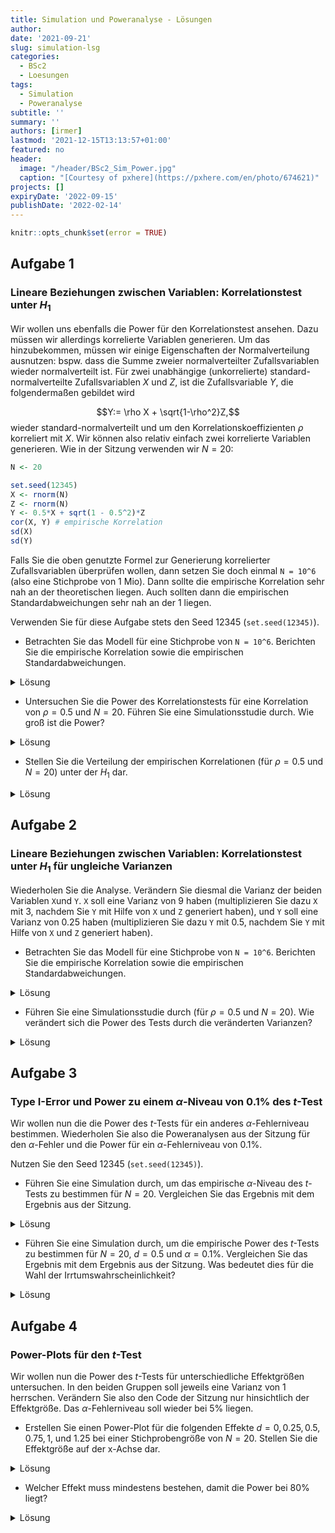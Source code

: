 ```yaml
---
title: Simulation und Poweranalyse - Lösungen
author: 
date: '2021-09-21'
slug: simulation-lsg
categories:
  - BSc2
  - Loesungen
tags:
  - Simulation
  - Poweranalyse
subtitle: ''
summary: ''
authors: [irmer]
lastmod: '2021-12-15T13:13:57+01:00'
featured: no
header:
  image: "/header/BSc2_Sim_Power.jpg"
  caption: "[Courtesy of pxhere](https://pxhere.com/en/photo/674621)"
projects: []
expiryDate: '2022-09-15'
publishDate: '2022-02-14'
---
```


```r
knitr::opts_chunk$set(error = TRUE)
```


## Aufgabe 1
### Lineare Beziehungen zwischen Variablen: Korrelationstest unter $H_1$
Wir wollen uns ebenfalls die Power für den Korrelationstest ansehen. Dazu müssen wir allerdings korrelierte Variablen generieren. Um das hinzubekommen, müssen wir einige Eigenschaften der Normalverteilung ausnutzen: bspw. dass die Summe zweier normalverteilter Zufallsvariablen wieder normalverteilt ist. Für zwei unabhängige (unkorrelierte) standard-normalverteilte Zufallsvariablen $X$ und $Z$, ist die Zufallsvariable $Y$, die folgendermaßen gebildet wird

$$Y:= \rho X + \sqrt{1-\rho^2}Z,$$
wieder standard-normalverteilt und um den Korrelationskoeffizienten $\rho$ korreliert mit $X$. Wir können also relativ einfach zwei korrelierte Variablen generieren. Wie in der Sitzung verwenden wir $N=20$:

```r
N <- 20

set.seed(12345)
X <- rnorm(N)
Z <- rnorm(N)
Y <- 0.5*X + sqrt(1 - 0.5^2)*Z
cor(X, Y) # empirische Korrelation
sd(X) 
sd(Y)
```

Falls Sie die oben genutzte Formel zur Generierung korrelierter Zufallsvariablen überprüfen wollen, dann setzen Sie doch einmal `N = 10^6` (also eine Stichprobe von 1 Mio). Dann sollte die empirische Korrelation sehr nah an der theoretischen liegen. Auch sollten dann die empirischen Standardabweichungen sehr nah an der 1 liegen.

Verwenden Sie für diese Aufgabe stets den Seed 12345 (`set.seed(12345)`).

* Betrachten Sie das Modell für eine Stichprobe von `N = 10^6`. Berichten Sie die empirische Korrelation sowie die empirischen Standardabweichungen.

<details><summary>Lösung</summary>
```r
N <- 10^6

set.seed(12345)
X <- rnorm(N)
Z <- rnorm(N)
Y <- 0.5*X + sqrt(1 - 0.5^2)*Z
cor(X, Y) # empirische Korrelation
sd(X) 
sd(Y)
```

Die Korrelation liegt bei $\hat{\rho}_{XY}=$`r round(cor(X, Y), 4)` und liegt damit sehr nah an der theoretischen (wahren) 0.5. Die beiden Standardabweichungen liegen bei $\hat{\sigma}_X=$ `r round(sd(X), 4)` und  $\hat{\sigma}_Y=$ `r round(sd(Y), 4)` und damit beide sehr nah an der theoretischen (wahren) 1.

</details>


* Untersuchen Sie die Power des Korrelationstests für eine Korrelation von $\rho=0.5$ und $N = 20$. Führen Sie eine Simulationsstudie durch. Wie groß ist die Power?

<details><summary>Lösung</summary>
```r
N <- 20
set.seed(12345)
pcor_H1 <- replicate(n = 10000, expr = {X <- rnorm(N)
                                        Z <- rnorm(N)
                                        Y <- 0.5*X + sqrt(1 - 0.5^2)*Z
                                        cortestH1 <- cor.test(X, Y)
                                        cortestH1$p.value})
mean(pcor_H1 < 0.05) # empirische Power
```

Die Power des Korrelationstests für eine Korrelation von 0.5 für $N=20$ liegt bei `r mean(pcor_H1 < 0.05)*100`%.

</details>



* Stellen Sie die Verteilung  der empirischen Korrelationen (für $\rho=0.5$ und $N=20$) unter der $H_1$ dar.


<details><summary>Lösung</summary>
```r
set.seed(12345)
cors_H1 <- replicate(n = 10000, expr = {X <- rnorm(N)
                                        Z <- rnorm(N)
                                        Y <- 0.5*X + sqrt(1 - 0.5^2)*Z
                                        cor(X, Y)})
summary(cors_H1)
hist(cors_H1, breaks = 50)
```
Die Verteilung der Korrelationen ist nicht normalverteilt. Die Verteilung ist links-schief/rechts-steil. Wir erkennen, dass Korrelationen zwischen `r round(min(cors_H1), 4)` und `r round(max(cors_H1), 4)` liegen. Die mittlere Korrelation liegt bei `r round(mean(cors_H1), 4)`, der Median der Korrelationen liegt bei `r round(median(cors_H1), 4)`. Die zentralen Tendenzen liegt also sehr nah an der theoretischen Korrelation von 0.5.

</details>


## Aufgabe 2
### Lineare Beziehungen zwischen Variablen: Korrelationstest unter $H_1$ für ungleiche Varianzen

Wiederholen Sie die Analyse. Verändern Sie diesmal die Varianz der beiden Variablen `X`und `Y`. `X` soll eine Varianz von 9 haben (multiplizieren Sie dazu `X` mit 3, nachdem Sie `Y` mit Hilfe von `X` und `Z` generiert haben), und `Y` soll eine Varianz von 0.25 haben (multiplizieren Sie dazu `Y` mit 0.5, nachdem Sie `Y` mit Hilfe von `X` und `Z` generiert haben). 

* Betrachten Sie das Modell für eine Stichprobe von `N = 10^6`. Berichten Sie die empirische Korrelation sowie die empirischen Standardabweichungen.

<details><summary>Lösung</summary>
```r
N <- 10^6

set.seed(12345)
X <- rnorm(N)
Z <- rnorm(N)
Y <- 0.5*X + sqrt(1 - 0.5^2)*Z
X_new <- 3*X
Y_new <- 0.5*Y
cor(X_new, Y_new) # empirische Korrelation
sd(X_new) 
sd(Y_new)
```

Die Korrelation liegt bei $\hat{\rho}_{X_\text{new}Y_\text{new}}=$`r round(cor(X_new, Y_new), 4)` und liegt damit sehr nah an der theoretischen (wahren) 0.5. Insbesondere ist diese Korrelation gleich der Korrelation zwischen X und Y von oben! Das liegt daran, dass die Varianz die Korrelation nicht beeinflusst. Die beiden Standardabweichungen liegen bei $\hat{\sigma}_{X_\text{new}}=$ `r round(sd(X_new), 4)` und  $\hat{\sigma}_{Y_\text{new}}=$ `r round(sd(Y_new), 4)` und damit beide sehr nah an der theoretischen (wahren) dran. Diese entsprechen gerade den Vorfaktoren, die wir dran multipliziert haben. Also 3 für $X_\text{new}$ und 0.5 für $Y_\text{new}$.

</details>


* Führen Sie eine Simulationsstudie durch (für $\rho=0.5$ und $N=20$). Wie verändert sich die Power des Tests durch die veränderten Varianzen?


<details><summary>Lösung</summary>
```r
N <- 20
set.seed(12345)
pcor_H1_new <- replicate(n = 10000, expr = {X <- rnorm(N)
                                            Z <- rnorm(N)
                                            Y <- 0.5*X + sqrt(1 - 0.5^2)*Z
                                            X_new <- 3*X
                                            Y_new <- 0.5*Y
                                            cortestH1 <- cor.test(X_new, Y_new)
                                            cortestH1$p.value})
mean(pcor_H1_new < 0.05) # empirische Power
```

Die Power des Korrelationstests für eine Korrelation von 0.5 für $N=20$ und Variablen mit Varianzen von 9 und 0.25 liegt bei `r mean(pcor_H1_new < 0.05)*100`%. Diese Power ist identisch zur Power zuvor. Das zeigt uns, dass die Power des Korrelationstests unter Voraussetzung der Normalverteilung nur von der Korrelationsgröße, aber nicht von der Varianz der Variablen, abhängt. (Natürlich dürfen wir nicht eine Variable mit 0 multiplizieren, da das zu einer Konstanten führt, die immer eine Korrelation von 0 mit allen anderen Zufallsvariablen hat.)

</details>


## Aufgabe 3
### Type I-Error und Power zu einem $\alpha$-Niveau von $0.1\%$ des $t$-Test

Wir wollen nun die die Power des $t$-Tests für ein anderes $\alpha$-Fehlerniveau bestimmen. Wiederholen Sie also die Poweranalysen aus der Sitzung für den $\alpha$-Fehler und die Power für ein $\alpha$-Fehlerniveau von $0.1\%$.

Nutzen Sie den Seed 12345 (`set.seed(12345)`).

* Führen Sie eine Simulation durch, um das empirische $\alpha$-Niveau des $t$-Tests zu bestimmen für $N=20$. Vergleichen Sie das Ergebnis mit dem Ergebnis aus der Sitzung.

<details><summary>Lösung</summary>

```r
N <- 20
set.seed(12345)
pt_H0 <- replicate(n = 10000, expr = {X <- rnorm(N)
                                      Y <- rnorm(N) 
                                      ttestH1 <- t.test(X, Y, var.equal = TRUE)
                                      ttestH1$p.value})
mean(pt_H0 < 0.001) # empirischer Alpha-Fehler
```
Der empirische $\alpha$-Fehler liegt bei `r mean(mean(pt_H0 < 0.001))*100`% und liegt damit sehr nah an dem vorgegebenem Niveau von $\alpha = 0.1\%$. In der Sitzung hatten wir einen empirischen $\alpha$-Fehler, der sehr nah an den theoretischen $5\%$ lag. Der Unterschied ist zu erwarten, da wir das vorgegebene $\alpha$-Fehlerniveau verändert haben!


</details>


* Führen Sie eine Simulation durch, um die empirische Power des $t$-Tests zu bestimmen für $N=20$, $d = 0.5$ und $\alpha = 0.1\%$. Vergleichen Sie das Ergebnis mit dem Ergebnis aus der Sitzung. Was bedeutet dies für die Wahl der Irrtumswahrscheinlichkeit?

<details><summary>Lösung</summary>

```r
set.seed(12345)
pt_H1 <- replicate(n = 10000, expr = {X <- rnorm(N)
                                      Y <- rnorm(N) + 0.5
                                      ttestH1 <- t.test(X, Y, var.equal = TRUE)
                                      ttestH1$p.value})
mean(pt_H1 < 0.001) # empirische Power
```
Die empirische Power liegt bei `r mean(pt_H1 < 0.001)*100`%. Dieser Wert fällt nun deutlich geringer aus, als die `r mean(pt_H1 < 0.05)*100`%, die wir in der Sitzung beobachtet hatten. Dies zeigt nochmal deutlich auf, dass wenn wir unsere Irrtumswahrscheinlichkeit drastisch reduzieren wollen, wir in Kauf nehmen, dass die Power einen Effekt zu finden, wenn dieser da ist, deutlich eingeschränkt wird!

Sie können sich die Power auch für andere Irrtumswahrscheinlichkeiten anschauen, indem Sie die `0.001` ersetzen durch Ihre gewünschte Irrtumswahrscheinlichkeit!

</details>


## Aufgabe 4
### Power-Plots für den $t$-Test

Wir wollen nun die Power des $t$-Tests für unterschiedliche Effektgrößen untersuchen. In den beiden Gruppen soll jeweils eine Varianz von 1 herrschen. Verändern Sie also den Code der Sitzung nur hinsichtlich der Effektgröße. Das $\alpha$-Fehlerniveau soll wieder bei $5\%$ liegen.

* Erstellen Sie einen Power-Plot für die folgenden Effekte $d = 0, 0.25, 0.5, 0.75, 1,$ und $1.25$ bei einer Stichprobengröße von $N = 20$. Stellen Sie die Effektgröße auf der x-Achse dar.


<details><summary>Lösung</summary>

```r
set.seed(12345)
pt_H1_0 <- replicate(n = 10000, expr = {X <- rnorm(20)
                                        Y <- rnorm(20) 
                                        ttestH1 <- t.test(X, Y, var.equal = TRUE)
                                        ttestH1$p.value})
pt_H1_0.25 <- replicate(n = 10000, expr = {X <- rnorm(20)
                                           Y <- rnorm(20) + 0.25 
                                           ttestH1 <- t.test(X, Y, var.equal = TRUE)
                                           ttestH1$p.value})
pt_H1_0.5 <- replicate(n = 10000, expr = {X <- rnorm(20)
                                          Y <- rnorm(20) + 0.5 
                                          ttestH1 <- t.test(X, Y, var.equal = TRUE)
                                          ttestH1$p.value})
pt_H1_0.75 <- replicate(n = 10000, expr = {X <- rnorm(20)
                                           Y <- rnorm(20) + 0.75 
                                           ttestH1 <- t.test(X, Y, var.equal = TRUE)
                                           ttestH1$p.value})
pt_H1_1 <- replicate(n = 10000, expr = {X <- rnorm(20)
                                        Y <- rnorm(20) + 1 
                                        ttestH1 <- t.test(X, Y, var.equal = TRUE)
                                        ttestH1$p.value})
pt_H1_1.25 <- replicate(n = 10000, expr = {X <- rnorm(20)
                                           Y <- rnorm(20) + 1.25 
                                           ttestH1 <- t.test(X, Y, var.equal = TRUE)
                                           ttestH1$p.value})
t_power_d <- c(mean(pt_H1_0 < 0.05),
               mean(pt_H1_0.25 < 0.05),
               mean(pt_H1_0.5 < 0.05),
               mean(pt_H1_0.75 < 0.05),
               mean(pt_H1_1 < 0.05),
               mean(pt_H1_1.25 < 0.05))
Ds <- seq(0, 1.25, 0.25)
plot(x = Ds, y = t_power_d, type = "b", main = "Power vs. d")
```

Dem Plot ist zu entnehmen, dass die Power mit steigender Effektgröße ansteigt. 

</details>


* Welcher Effekt muss mindestens bestehen, damit die Power bei $80\%$ liegt?

<details><summary>Lösung</summary>

Diesem Plot ist nun zu entnehmen, dass eine Mittelwertsdifferenz von größer 0.8 nötig ist, damit die Power hinreichend groß ist. Außerdem wird in diesem Plot auch ersichtlich, dass wenn die Mittelwertsdifferenz 0 ist, dann sind wir gerade im Fall der $H_0$ gelandet. Die Power sollte hier dann nur bei $5\%$ liegen. Falls wir negative Mittelwertsdifferenzen gewählt hätten, dann wäre der Plot identisch, nur an der x-Achse gespiegelt. 

</details>

 

